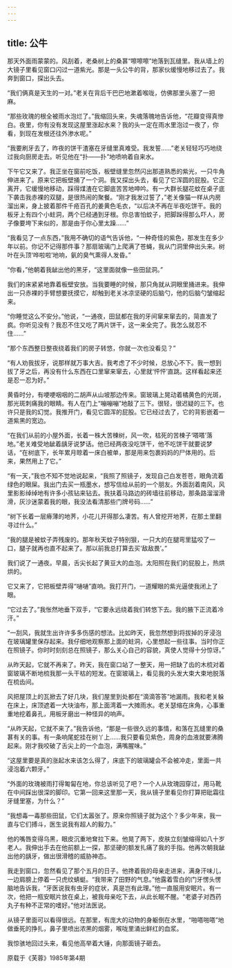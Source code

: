 ```yaml
---
---
---
```

title: 公牛
---




那天外面雨蒙蒙的。风刮着，老桑树上的桑葚“嚓嚓嚓”地落到瓦缝里。我从墙上的大镜子里看见窗口闪过一道紫光。那是一头公牛的背，那家伙缓慢地移过去了。我奔到窗口，探出头去。

“我们俩真是天生的一对。”老关在背后干巴巴地漱着喉咙，仿佛那里头塞了一把麻。

“那些玫瑰的根全被雨水泡烂了。”我缩回头来，失魂落魄地告诉他，“花瓣变得真惨白。夜里，你有没有发现这屋里涨起水来？我的头一定在雨水里泡过一夜了，你看，到现在发根还往外渗水呢。”

“我要刷牙去了，昨夜的饼干渣塞在牙缝里真难受。我发誓……”老关轻轻巧巧地绕过我向厨房走去。听见他在“扑——扑”地喷响着自来水。

下午它又来了。我正坐在窗前吃饭，板壁缝里忽然闪出那道熟悉的紫光，一只牛角伸进来了。原来它把板壁捅了一个洞。我又探出头去，看见了它浑圆的屁股。它正离开，它缓慢地移动，踩得煤渣在它脚底苦苦地呻吟。有一大群长腿花蚊在桌子底下袭击我赤裸的双腿，是很热闹的聚餐。“刚才我发过誓了，”老关像猫一样从内房溜出来，身上披着那件千疮百孔的姜黄色毛衣，“以后决不再在半夜吃饼干。我的板牙上有四个小蛀洞，两个已经通到牙根。你总害怕蚊子，把脚跺得那么吓人，房子像要垮下来似的，那是由于你心里太躁……”

“我看见了一点东西，”我用不确切的语气告诉他，“一种奇怪的紫色，那发生在多少年以前。你记不记得那件事？那扇玻璃门上爬满了苍蝇，我从门洞里伸出头来。树叶在头顶‘哗啦啦’地响，氨的臭气熏得人发昏。”

“你看，”他朝着我龇出他的黑牙，“这里面就像一些田鼠洞。”

我们的床紧紧地靠着板壁安放。当我要睡的时候，那只角就从洞眼里捅进来。我伸出一只赤裸的手臂想要抚摸它，却触到老关冰凉坚硬的后脑勺，他的后脑勺皱缩起来。

“你睡觉这么不安分。”他说，“一通夜，田鼠都在我的牙间窜来窜去的，简直发了疯。你听见没有？我忍不住又吃了两片饼干，这一来全完了。我怎么就忍不住……”

“那个东西整日整夜绕着我们的房子转悠，你就一次也没看见？”

“有人劝我拔牙，说那样就万事大吉。我考虑了不少时候，总放心不下。我一想到拔了牙之后，再没有什么东西在口里窜来窜去，心里就‘怦怦’直跳。这样看起来还是忍一忍为好。”

黄昏时分，有哽哽咽咽的二胡声从山坡那边传来。窗玻璃上晃动着橘黄色的光斑，那光斑刺痛我的眼睛。有人在门上“嘣嘣嘣”地敲了三下。很轻，很迟疑的三下。也许只是我的幻觉。我推开门，看见它圆浑的屁股。它已经过去了，它的背影嵌着一道紫黑的宽边。

“在我们从前的小屋外面，长着一株大苦楝树，风一吹，枯死的苦楝子‘嗒嗒’落地。”老关难受地龇着龋牙说梦话。他已经两夜没吃饼干，他不吃饼干就要说梦话，“在树底下，长年累月晾着一床白被单，那是用来包裹妈妈的尸体用的。后来，果然用上了它。”

“有一天，”我也不知不觉地说起来，“我照了照镜子，发现自己白发苍苍，眼角流着绿色的眼屎。我出门去买一瓶墨水，想写信给从前的一个朋友。外面刮着南风，风里影影绰绰地有许多小孩钻来钻去。我扶着马路边的砖墙往前移动，那条路溜溜滑滑，灰沙迷蒙着我的眼，我没法看清那些门牌号码……”

“树下长着一层瘠薄的地荠，小花儿开得那么凄苦。有人曾挖开地荠，在那土里翻寻过什么。”

“我的腿是被蚊子弄残废的。那年秋天蚊子特别狠，一只大的在腿弯里猛咬了一口，腿子就再也直不起来了。那以前我总打算去买‘敌敌畏’。”

我们说了一通夜。早晨，舌尖长起了黄豆大的血泡。太阳照在我们的屁股上，热烘烘的。

它又来了，它把板壁弄得“嗵嗵”直响。我打开门，一道耀眼的紫光逼使我闭上了眼。

“它过去了。”我怅然地垂下双手，“它要永远绕着我们转悠下去。我的腋下正流着冷汗。”

“一刮风，我就生出许许多多伤感的想法。比如昨天，我忽然想到将拔掉的牙浸泡在玻璃罐里保存起来。我仔细地观察那上面的蛀洞，心里想起一些往事。当时你正在照镜子。你时时刻刻总在照镜子，那么关心自己的容貌，真使人觉得十分惊讶。”

从昨天起，它就不再来了。昨天，我在窗口站了一整天，用一把缺了齿的木梳对着窗玻璃不断地梳我那一头干枯的短发。在窗玻璃上，看见我的头发大束大束地脱落在梳齿间。

风把屋顶上的瓦掀去了好几块，我们屋里到处都在“滴滴答答”地漏雨。我和老关躲在床上，床顶遮着一大块油布，那上面湾着一大摊雨水。老关瑟缩在床角，心事重重地挖着鼻孔，用板牙磨出一种怪异的响声。

“从昨天起，它就不来了。”我告诉他，“那是一些很久远的事情，和落在瓦缝里的桑葚有关的事。有一条响尾蛇挂在树丫上……我只要看见紫色，周身的血液就要沸腾起来。刚才我咬破了舌尖上的一个血泡，满嘴腥味。”

“这屋里要是真的涨起水来该怎么得了，床底下的玻璃罐会不会被冲走，里面一共浸泡着六颗牙。”

“外面的玫瑰被雨打得匍匐在地，你总该听见了吧？一个人从玫瑰园穿过，用马靴在中间踩出很深的脚印。它第一回来这里那一天，我从镜子里看见你打算把砒霜往牙缝里塞，为什么？”

“我想毒一毒那些田鼠，它们太嚣张了。原来你照镜子就为这个？多少年来，我一直与它们搏斗，医生说我有超人的毅力。”

他的嘴唇变得乌黑，眼皮沉重地耷拉下来。他晃了两下，皮肤立刻皱缩得如八十岁老人。我伸出手去在他前额上一探，那坚硬的额发扎痛了我的手指。他再次朝我龇出他的龋牙，做出很滑稽的威胁神态。

我走到窗口，忽然看见了那个五月的日子。他搀着我的母亲走进来，满身汗味儿，一边肩膀上停着一只虎纹蜻蜓。“我带来了田野的气息。”他露着雪白的门牙愣头愣脑地告诉我，“牙医说我有虫牙的症状，真是岂有此理。”他一直服用安眠片。有一次，他把一瓶安眠片放在桌上，被我母亲吃下去，从此长眠不醒。“老婆子对西药丸子有种不正常的嗜好。”他对法医说。

从镜子里面可以看得很远。在那里，有庞大的动物的身躯倒在水里，“啪嗒啪嗒”地做垂死的挣扎，鼻子里喷出浓黑的烟雾，喉咙里涌出鲜红的血浆。

我惊骇地回过头来，看见他高举着大锤，向那面镜子砸去。

原载于《芙蓉》1985年第4期